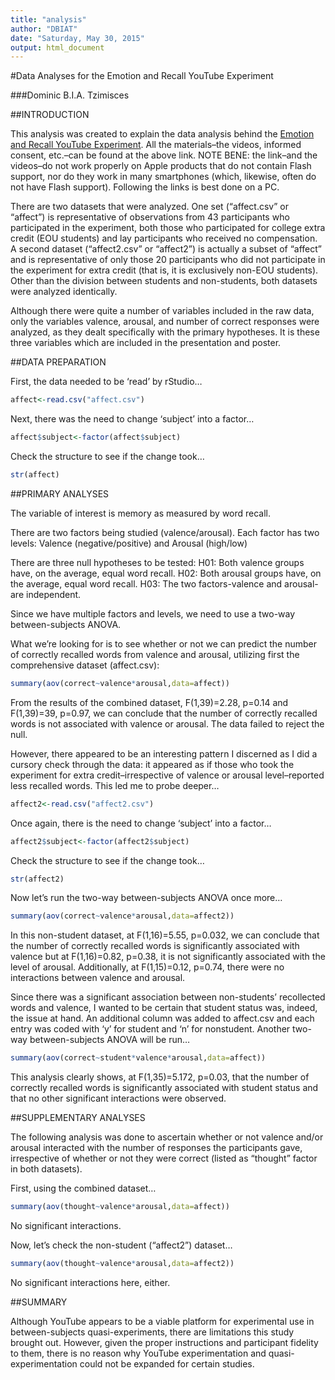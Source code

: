 ```yaml
---
title: "analysis"
author: "DBIAT"
date: "Saturday, May 30, 2015"
output: html_document
---
```


#Data Analyses for the Emotion and Recall YouTube Experiment

###Dominic B.I.A. Tzimisces

##INTRODUCTION

This analysis was created to explain the data analysis behind the [Emotion and Recall YouTube Experiment](https://www.youtube.com/watch?v=iphxvoAOpE4).  All the materials--the videos, informed consent, etc.--can be found at the above link.  NOTE BENE:  the link--and the videos--do not work properly on Apple products that do not contain Flash support, nor do they work in many smartphones (which, likewise, often do not have Flash support).  Following the links is best done on a PC. 

There are two datasets that were analyzed.  One set ("affect.csv" or "affect") is representative of observations from 43 participants who participated in the experiment, both those who participated for college extra credit (EOU students) and lay participants who received no compensation.  A second dataset ("affect2.csv" or "affect2") is actually a subset of "affect" and is representative of only those 20 participants who did not participate in the experiment for extra credit (that is, it is exclusively non-EOU students).  Other than the division between students and non-students, both datasets were analyzed identically.

Although there were quite a number of variables included in the raw data, only the variables valence, arousal, and number of correct responses were analyzed, as they dealt specifically with the primary hypotheses.  It is these three variables which are included in the presentation and poster.

##DATA PREPARATION

First, the data needed to be 'read' by rStudio...

```r
affect<-read.csv("affect.csv")
```

Next, there was the need to change 'subject' into a factor...

```r
affect$subject<-factor(affect$subject)
```

Check the structure to see if the change took...

```r
str(affect)
```

##PRIMARY ANALYSES

The variable of interest is memory as measured by word recall.

There are two factors being studied (valence/arousal). Each factor has two levels: Valence (negative/positive) and Arousal (high/low)

There are three null hypotheses to be tested: H01: Both valence groups have, on the average, equal word recall. H02: Both arousal groups have, on the average, equal word recall. H03: The two factors-valence and arousal-are independent.

Since we have multiple factors and levels, we need to use a two-way between-subjects ANOVA.

What we're looking for is to see whether or not we can predict the number of correctly recalled words from valence and arousal, utilizing first the comprehensive dataset (affect.csv):

```r
summary(aov(correct~valence*arousal,data=affect))
```

From the results of the combined dataset, F(1,39)=2.28, p=0.14 and F(1,39)=39, p=0.97, we can conclude that the number of correctly recalled words is not associated with valence or arousal.  The data failed to reject the null.

However, there appeared to be an interesting pattern I discerned as I did a cursory check through the data:  it appeared as if those who took the experiment for extra credit--irrespective of valence or arousal level--reported less recalled words.  This led me to probe deeper...

```r
affect2<-read.csv("affect2.csv")
```

Once again, there is the need to change 'subject' into a factor...

```r
affect2$subject<-factor(affect2$subject)
```

Check the structure to see if the change took...

```r
str(affect2)
```

Now let's run the two-way between-subjects ANOVA once more...

```r
summary(aov(correct~valence*arousal,data=affect2))
```

In this non-student dataset, at F(1,16)=5.55, p=0.032, we can conclude that the number of correctly recalled words is significantly associated with valence but at F(1,16)=0.82, p=0.38, it is not significantly associated with the level of arousal. Additionally, at F(1,15)=0.12, p=0.74, there were no interactions between valence and arousal.

Since there was a significant association between non-students' recollected words and valence, I wanted to be certain that student status was, indeed, the issue at hand. An additional column was added to affect.csv and each entry was coded with 'y' for student and 'n' for nonstudent.  Another two-way between-subjects ANOVA will be run...

```r
summary(aov(correct~student*valence*arousal,data=affect))
```

This analysis clearly shows, at F(1,35)=5.172, p=0.03, that the number of correctly recalled words is significantly associated with student status and that no other significant interactions were observed.

##SUPPLEMENTARY ANALYSES

The following analysis was done to ascertain whether or not valence and/or arousal interacted with the number of responses the participants gave, irrespective of whether or not they were correct (listed as "thought" factor in both datasets).

First, using the combined dataset...

```r
summary(aov(thought~valence*arousal,data=affect))
```

No significant interactions.

Now, let's check the non-student ("affect2") dataset...

```r
summary(aov(thought~valence*arousal,data=affect2))
```

No significant interactions here, either.

##SUMMARY

Although YouTube appears to be a viable platform for experimental use in between-subjects quasi-experiments, there are limitations this study brought out. However, given the proper instructions and participant fidelity to them, there is no reason why YouTube experimentation and quasi-experimentation could not be expanded for certain studies.

